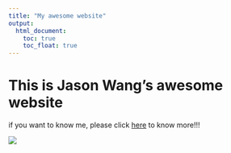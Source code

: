 ```yaml
---
title: "My awesome website"
output: 
  html_document:
    toc: true
    toc_float: true
---
```


# This is Jason Wang's awesome website

if you want to know me, please click [here](about.html) to know more!!!

![](https://media.giphy.com/media/drXGoW1iudhKw/giphy.gif)
